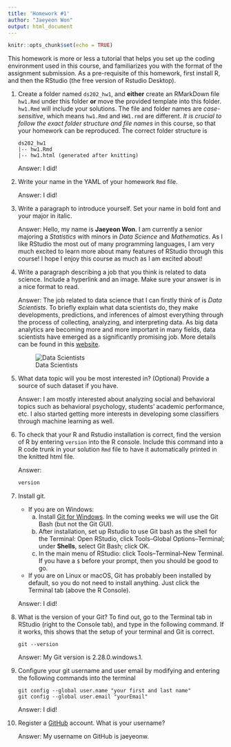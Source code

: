 ```yaml
---
title: 'Homework #1'
author: "Jaeyeon Won"
output: html_document
---
```


```r
knitr::opts_chunk$set(echo = TRUE)
```

This homework is more or less a tutorial that helps you set up the coding environment used in this course, and familiarizes you with the format of the assignment submission. 
As a pre-requisite of this homework, first install R, and then the RStudio (the free version of Rstudio Desktop). 

1. Create a folder named `ds202_hw1`, and **either** create an RMarkDown file `hw1.Rmd` under this folder **or** move the provided template into this folder. `hw1.Rmd` will include your solutions. The file and folder names are *case-sensitive*, which means `hw1.Rmd` and `HW1.rmd` are different. *It is crucial to follow the exact folder structure and file names* in this course, so that your homework can be reproduced. The correct folder structure is

    ```
    ds202_hw1
    |-- hw1.Rmd
    |-- hw1.html (generated after knitting)
    ```
    
    Answer: I did!

2. Write your name in the YAML of your homework `Rmd` file.

    Answer: I did!

3. Write a paragraph to introduce yourself. Set your name in bold font and your major in italic. 

    Answer: Hello, my name is **Jaeyeon Won**. I am currently a senior majoring a *Statistics* with minors in *Data Science* and *Mathematics*. As I like RStudio the most out of many programming languages, I am very much excited to learn more about many features of RStudio through this course! I hope I enjoy this course as much as I am excited about! 
  
4. Write a paragraph describing a job that you think is related to data science. Include a hyperlink and an image. Make sure your answer is in a nice format to read. 

    Answer: The job related to data science that I can firstly think of is *Data Scientists*. To briefly explain what data scientists do, they make developments, predictions, and inferences of almost everything through the process of collecting, analyzing, and interpreting data. As big data analytics are becoming more and more important in many fields, data scientists have emerged as a significantly promising job. More details can be found in this [website](https://searchenterpriseai.techtarget.com/definition/data-scientist).
   
    ![Data Scientists](https://www.simplilearn.com/ice9/free_resources_article_thumb/What-Skills-Do-I-Need-to-Become-a-Data-Scientist.jpg)
    
  
5. What data topic will you be most interested in? (Optional) Provide a source of such dataset if you have.

    Answer: I am mostly interested about analyzing social and behavioral topics such as behavioral psychology, students' academic performance, etc. I also started getting more interests in developing some classifiers through machine learning as well. 
  
6. To check that your R and Rstudio installation is correct, find the version of R by entering `version` into the R console. Include this command into a R code trunk in your solution `Rmd` file to have it automatically printed in the knitted html file. 

    Answer: 
```r
version
```
    
  
7. Install git. 
    - If you are on Windows: 
        a. Install [Git for Windows](https://gitforwindows.org/). In the coming weeks we will use the Git Bash (but not the Git GUI). 
        b. After installation, set up Rstudio to use Git bash as the shell for the Terminal: Open RStudio, click Tools--Global Options--Terminal; under **Shells**, select Git Bash; click OK. 
        c. In the main menu of RStudio: click Tools--Terminal--New Terminal. If you have a `$` before your prompt, then you should be good to go.
    - If you are on Linux or macOS, Git has probably been installed by default, so you do not need to install anything. Just click the Terminal tab (above the R Console).

    Answer: I did!
  
8. What is the version of your Git? To find out, go to the Terminal tab in RStudio (right to the Console tab), and type in the following command. If it works, this shows that the setup of your terminal and Git is correct. 
<!-- Then explore the bash command line and Git. -->

    ```
    git --version
    ```

    Answer: My Git version is 2.28.0.windows.1.
  
9. Configure your git username and user email by modifying and entering the following commands into the terminal

    ```
    git config --global user.name "your first and last name"
    git config --global user.email "yourEmail"
    ```

    Answer: I did!
  

10. Register a [GitHub](https://www.github.com) account. What is your username?

    Answer: My username on GitHub is jaeyeonw.